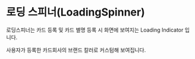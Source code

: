 
<Meta of={LoadingSpinnerStories} />

# 로딩 스피너(LoadingSpinner)

로딩스피너는 카드 등록 및 카드 별명 등록 시 화면에 보여지는 Loading Indicator 입니다.

사용자가 등록한 카드회사의 브랜드 칼러로 커스텀해 보여집니다.

<Canvas of={LoadingSpinnerStories.Primary} />
